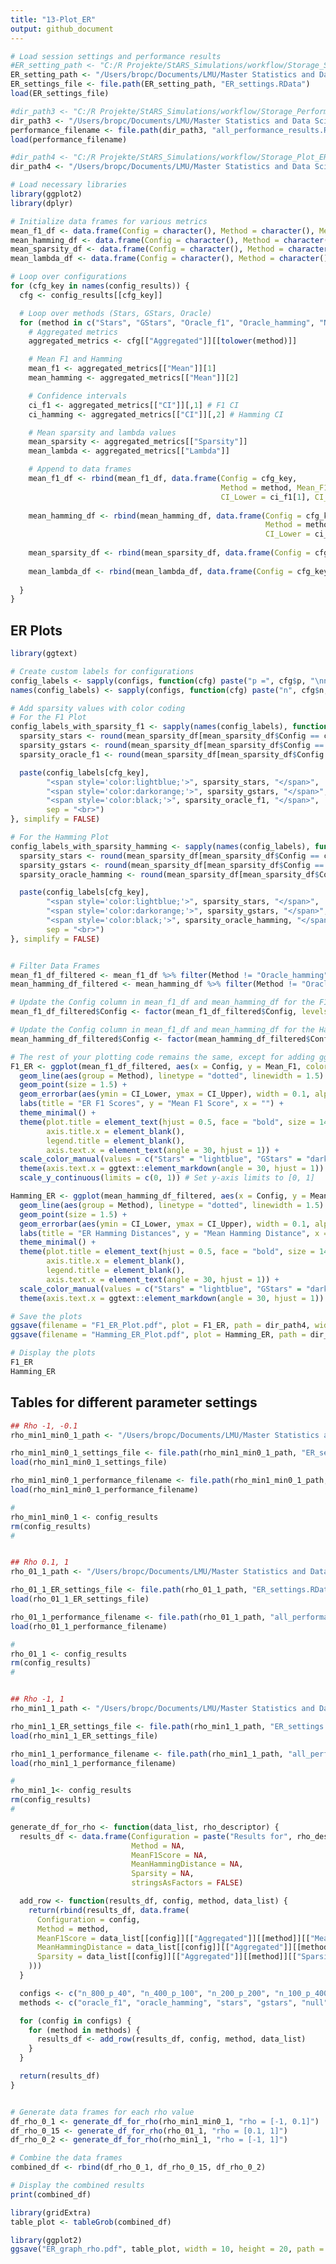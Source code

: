 ```yaml
---
title: "13-Plot_ER"
output: github_document
---
```



```r

# Load session settings and performance results
#ER_setting_path <- "C:/R Projekte/StARS_Simulations/workflow/Storage_Settings/"
ER_setting_path <- "/Users/bropc/Documents/LMU/Master Statistics and Data Science/Masterarbeit/R Master/StARS_Simulations/workflow/Storage_Settings/"
ER_settings_file <- file.path(ER_setting_path, "ER_settings.RData")
load(ER_settings_file)

#dir_path3 <- "C:/R Projekte/StARS_Simulations/workflow/Storage_Performance_ER"
dir_path3 <- "/Users/bropc/Documents/LMU/Master Statistics and Data Science/Masterarbeit/R Master/StARS_Simulations/workflow/Storage_Performance_ER"
performance_filename <- file.path(dir_path3, "all_performance_results.RData")
load(performance_filename)
```


```r

#dir_path4 <- "C:/R Projekte/StARS_Simulations/workflow/Storage_Plot_ER"
dir_path4 <- "/Users/bropc/Documents/LMU/Master Statistics and Data Science/Masterarbeit/R Master/StARS_Simulations/workflow/Storage_Plot_ER"

# Load necessary libraries
library(ggplot2)
library(dplyr)

# Initialize data frames for various metrics
mean_f1_df <- data.frame(Config = character(), Method = character(), Mean_F1 = numeric(), CI_Lower = numeric(), CI_Upper = numeric(), stringsAsFactors = FALSE)
mean_hamming_df <- data.frame(Config = character(), Method = character(), Mean_Hamming = numeric(), CI_Lower = numeric(), CI_Upper = numeric(), stringsAsFactors = FALSE)
mean_sparsity_df <- data.frame(Config = character(), Method = character(), Mean_Sparsity = numeric(), stringsAsFactors = FALSE)
mean_lambda_df <- data.frame(Config = character(), Method = character(), Mean_Lambda = numeric(), stringsAsFactors = FALSE)

# Loop over configurations
for (cfg_key in names(config_results)) {
  cfg <- config_results[[cfg_key]]

  # Loop over methods (Stars, GStars, Oracle)
  for (method in c("Stars", "GStars", "Oracle_f1", "Oracle_hamming", "Null")) {
    # Aggregated metrics
    aggregated_metrics <- cfg[["Aggregated"]][[tolower(method)]]

    # Mean F1 and Hamming
    mean_f1 <- aggregated_metrics[["Mean"]][1]
    mean_hamming <- aggregated_metrics[["Mean"]][2]

    # Confidence intervals
    ci_f1 <- aggregated_metrics[["CI"]][,1] # F1 CI
    ci_hamming <- aggregated_metrics[["CI"]][,2] # Hamming CI

    # Mean sparsity and lambda values
    mean_sparsity <- aggregated_metrics[["Sparsity"]]
    mean_lambda <- aggregated_metrics[["Lambda"]]

    # Append to data frames
    mean_f1_df <- rbind(mean_f1_df, data.frame(Config = cfg_key, 
                                               Method = method, Mean_F1 = mean_f1, 
                                               CI_Lower = ci_f1[1], CI_Upper = ci_f1[2]))
    
    mean_hamming_df <- rbind(mean_hamming_df, data.frame(Config = cfg_key, 
                                                         Method = method, Mean_Hamming = mean_hamming, 
                                                         CI_Lower = ci_hamming[1], CI_Upper = ci_hamming[2]))
    
    mean_sparsity_df <- rbind(mean_sparsity_df, data.frame(Config = cfg_key, Method = method, Mean_Sparsity = mean_sparsity))
    
    mean_lambda_df <- rbind(mean_lambda_df, data.frame(Config = cfg_key, Method = method, Mean_Lambda = mean_lambda))
    
  }
}

```


## ER Plots
```r

library(ggtext)

# Create custom labels for configurations
config_labels <- sapply(configs, function(cfg) paste("p =", cfg$p, "\nn =", cfg$n))
names(config_labels) <- sapply(configs, function(cfg) paste("n", cfg$n, "p", cfg$p, sep = "_"))

# Add sparsity values with color coding
# For the F1 Plot
config_labels_with_sparsity_f1 <- sapply(names(config_labels), function(cfg_key) {
  sparsity_stars <- round(mean_sparsity_df[mean_sparsity_df$Config == cfg_key & mean_sparsity_df$Method == "Stars", "Mean_Sparsity"], 3)
  sparsity_gstars <- round(mean_sparsity_df[mean_sparsity_df$Config == cfg_key & mean_sparsity_df$Method == "GStars", "Mean_Sparsity"], 3)
  sparsity_oracle_f1 <- round(mean_sparsity_df[mean_sparsity_df$Config == cfg_key & mean_sparsity_df$Method == "Oracle_f1", "Mean_Sparsity"], 3)

  paste(config_labels[cfg_key], 
        "<span style='color:lightblue;'>", sparsity_stars, "</span>",
        "<span style='color:darkorange;'>", sparsity_gstars, "</span>",
        "<span style='color:black;'>", sparsity_oracle_f1, "</span>", 
        sep = "<br>")
}, simplify = FALSE)

# For the Hamming Plot
config_labels_with_sparsity_hamming <- sapply(names(config_labels), function(cfg_key) {
  sparsity_stars <- round(mean_sparsity_df[mean_sparsity_df$Config == cfg_key & mean_sparsity_df$Method == "Stars", "Mean_Sparsity"], 3)
  sparsity_gstars <- round(mean_sparsity_df[mean_sparsity_df$Config == cfg_key & mean_sparsity_df$Method == "GStars", "Mean_Sparsity"], 3)
  sparsity_oracle_hamming <- round(mean_sparsity_df[mean_sparsity_df$Config == cfg_key & mean_sparsity_df$Method == "Oracle_hamming", "Mean_Sparsity"], 3)

  paste(config_labels[cfg_key], 
        "<span style='color:lightblue;'>", sparsity_stars, "</span>",
        "<span style='color:darkorange;'>", sparsity_gstars, "</span>",
        "<span style='color:black;'>", sparsity_oracle_hamming, "</span>", 
        sep = "<br>")
}, simplify = FALSE)


# Filter Data Frames
mean_f1_df_filtered <- mean_f1_df %>% filter(Method != "Oracle_hamming" & Method != "Null")
mean_hamming_df_filtered <- mean_hamming_df %>% filter(Method != "Oracle_f1")

# Update the Config column in mean_f1_df and mean_hamming_df for the F1 plot
mean_f1_df_filtered$Config <- factor(mean_f1_df_filtered$Config, levels = names(config_labels_with_sparsity_f1), labels = config_labels_with_sparsity_f1)

# Update the Config column in mean_f1_df and mean_hamming_df for the Hamming plot
mean_hamming_df_filtered$Config <- factor(mean_hamming_df_filtered$Config, levels = names(config_labels_with_sparsity_hamming), labels = config_labels_with_sparsity_hamming)

# The rest of your plotting code remains the same, except for adding ggtext::element_markdown() to the axis.text.x theme
F1_ER <- ggplot(mean_f1_df_filtered, aes(x = Config, y = Mean_F1, color = Method)) +
  geom_line(aes(group = Method), linetype = "dotted", linewidth = 1.5) + 
  geom_point(size = 1.5) +
  geom_errorbar(aes(ymin = CI_Lower, ymax = CI_Upper), width = 0.1, alpha = 0.5) +
  labs(title = "ER F1 Scores", y = "Mean F1 Score", x = "") +  
  theme_minimal() +
  theme(plot.title = element_text(hjust = 0.5, face = "bold", size = 14),
        axis.title.x = element_blank(),
        legend.title = element_blank(),
        axis.text.x = element_text(angle = 30, hjust = 1)) +
  scale_color_manual(values = c("Stars" = "lightblue", "GStars" = "darkorange", "Oracle_f1" = "black")) +
  theme(axis.text.x = ggtext::element_markdown(angle = 30, hjust = 1)) +
  scale_y_continuous(limits = c(0, 1)) # Set y-axis limits to [0, 1]

Hamming_ER <- ggplot(mean_hamming_df_filtered, aes(x = Config, y = Mean_Hamming, color = Method)) +
  geom_line(aes(group = Method), linetype = "dotted", linewidth = 1.5) + 
  geom_point(size = 1.5) +
  geom_errorbar(aes(ymin = CI_Lower, ymax = CI_Upper), width = 0.1, alpha = 0.5) +
  labs(title = "ER Hamming Distances", y = "Mean Hamming Distance", x = "") +  
  theme_minimal() +
  theme(plot.title = element_text(hjust = 0.5, face = "bold", size = 14),
        axis.title.x = element_blank(),
        legend.title = element_blank(),
        axis.text.x = element_text(angle = 30, hjust = 1)) +
  scale_color_manual(values = c("Stars" = "lightblue", "GStars" = "darkorange", "Oracle_hamming" = "black", "Null" = "gray")) +
  theme(axis.text.x = ggtext::element_markdown(angle = 30, hjust = 1))

# Save the plots
ggsave(filename = "F1_ER_Plot.pdf", plot = F1_ER, path = dir_path4, width = 8, height = 6, dpi = 300)
ggsave(filename = "Hamming_ER_Plot.pdf", plot = Hamming_ER, path = dir_path4, width = 8, height = 6, dpi = 300)

# Display the plots
F1_ER
Hamming_ER
```


## Tables for different parameter settings
```r

## Rho -1, -0.1
rho_min1_min0_1_path <- "/Users/bropc/Documents/LMU/Master Statistics and Data Science/Masterarbeit/R Master/StARS_Simulations/workflow/Schrott/ER/3p_min1_min01_cn100"

rho_min1_min0_1_settings_file <- file.path(rho_min1_min0_1_path, "ER_settings.RData")
load(rho_min1_min0_1_settings_file)

rho_min1_min0_1_performance_filename <- file.path(rho_min1_min0_1_path, "all_performance_results.RData")
load(rho_min1_min0_1_performance_filename)

#
rho_min1_min0_1 <- config_results
rm(config_results)
#


## Rho 0.1, 1
rho_01_1_path <- "/Users/bropc/Documents/LMU/Master Statistics and Data Science/Masterarbeit/R Master/StARS_Simulations/workflow/Schrott/ER/3p_01_1_cn100"

rho_01_1_ER_settings_file <- file.path(rho_01_1_path, "ER_settings.RData")
load(rho_01_1_ER_settings_file)

rho_01_1_performance_filename <- file.path(rho_01_1_path, "all_performance_results.RData")
load(rho_01_1_performance_filename)

#
rho_01_1 <- config_results
rm(config_results)
#


## Rho -1, 1
rho_min1_1_path <- "/Users/bropc/Documents/LMU/Master Statistics and Data Science/Masterarbeit/R Master/StARS_Simulations/workflow/Schrott/ER/3p_min1_1_cn100"

rho_min1_1_ER_settings_file <- file.path(rho_min1_1_path, "ER_settings.RData")
load(rho_min1_1_ER_settings_file)

rho_min1_1_performance_filename <- file.path(rho_min1_1_path, "all_performance_results.RData")
load(rho_min1_1_performance_filename)

#
rho_min1_1<- config_results
rm(config_results)
#

generate_df_for_rho <- function(data_list, rho_descriptor) {
  results_df <- data.frame(Configuration = paste("Results for", rho_descriptor),
                           Method = NA,
                           MeanF1Score = NA,
                           MeanHammingDistance = NA,
                           Sparsity = NA,
                           stringsAsFactors = FALSE)

  add_row <- function(results_df, config, method, data_list) {
    return(rbind(results_df, data.frame(
      Configuration = config,
      Method = method,
      MeanF1Score = data_list[[config]][["Aggregated"]][[method]][["Mean"]][[1]],
      MeanHammingDistance = data_list[[config]][["Aggregated"]][[method]][["Mean"]][[2]],
      Sparsity = data_list[[config]][["Aggregated"]][[method]][["Sparsity"]]
    )))
  }

  configs <- c("n_800_p_40", "n_400_p_100", "n_200_p_200", "n_100_p_400")
  methods <- c("oracle_f1", "oracle_hamming", "stars", "gstars", "null")  # Updated methods

  for (config in configs) {
    for (method in methods) {
      results_df <- add_row(results_df, config, method, data_list)
    }
  }

  return(results_df)
}


# Generate data frames for each rho value
df_rho_0_1 <- generate_df_for_rho(rho_min1_min0_1, "rho = [-1, 0.1]")
df_rho_0_15 <- generate_df_for_rho(rho_01_1, "rho = [0.1, 1]")
df_rho_0_2 <- generate_df_for_rho(rho_min1_1, "rho = [-1, 1]")

# Combine the data frames
combined_df <- rbind(df_rho_0_1, df_rho_0_15, df_rho_0_2)

# Display the combined results
print(combined_df)

library(gridExtra)
table_plot <- tableGrob(combined_df)

library(ggplot2)
ggsave("ER_graph_rho.pdf", table_plot, width = 10, height = 20, path = "/Users/bropc/Documents/LMU/Master Statistics and Data Science/Masterarbeit/R Master/StARS_Simulations/workflow/Schrott/ER/")



```





